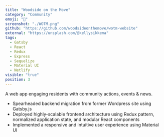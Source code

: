 ```yaml
---
title: "Woodside on the Move"
category: "Community"
emoji: "💪"
screenshot: "./WOTM.png"
github: "https://github.com/woodsideonthemove/wotm-website"
external: "https://unsplash.com/@kellysikkema"
tags:
  - Gatsby
  - React
  - Redux
  - Express
  - Sequelize
  - Material UI
  - Netlify
visible: "true"
position: 3
---
```


A web app engaging residents with community actions, events & news.
+ Spearheaded backend migration from former Wordpress site using Gatsby.js 
+ Deployed highly-scalable frontend architecture using Redux pattern, normalized application state, and modular React components
+ Implemented a responsive and intuitive user experience using Material UI
